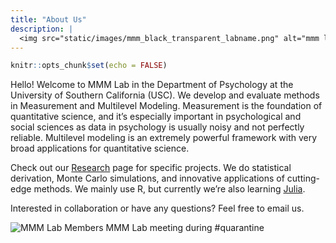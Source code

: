 ```yaml
---
title: "About Us"
description: |
  <img src="static/images/mmm_black_transparent_labname.png" alt="mmm lab log" height="100px">
---
```


```r
knitr::opts_chunk$set(echo = FALSE)
```

Hello! Welcome to MMM Lab in the Department of Psychology at the University of Southern California (USC). We develop and evaluate methods in Measurement and Multilevel Modeling. Measurement is the foundation of quantitative science, and it's especially important in psychological and social sciences as data in psychology is usually noisy and not perfectly reliable. Multilevel modeling is an extremely powerful framework with very broad applications for quantitative science. 

Check out our [Research](research.html) page for specific projects. We do statistical derivation, Monte Carlo simulations, and innovative applications of cutting-edge methods. We mainly use R, but currently we're also learning [Julia](https://julialang.org/). 

Interested in collaboration or have any questions? Feel free to email us. 

![MMM Lab Members](static/images/mmm_members_20201124.png)
MMM Lab meeting during #quarantine
